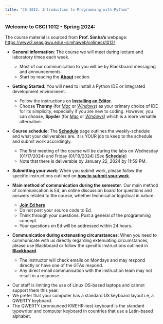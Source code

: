 ```yaml
---
title: "CS 1012: Introduction to Programming with Python"
---
```


### Welcome to CSCI 1012 - Spring 2024:

:::{.callout-caution title="Cource Content" collapse="false"}
The course material is sourced from **Prof. Simha's** webpage: <https://www2.seas.gwu.edu/~simhaweb/onlinecs1012/>
:::

- **General information**: The course we will meet during lecture and laboratory times each week.
    - Most of our communication to you will be by Blackboard messaging and announcements.
    - Start by reading the [**About**](about.qmd) section. 

- **Getting Started**: You will need to install a Python IDE or Integrated development environment.
    - Follow the instructions on [**Installing an Editor**](units/unit0/editor.qmd).
    - Choose **Thonny** (for [_Mac_](units/unit0/guides/thonny-mac.qmd) or [_Windows_](units/unit0/guides/thonny-windows.qmd)) as your primary choice of IDE for its simplicity, especially if you are new to coding. However, you can choose, **Spyder** (for [_Mac_](units/unit0/guides/anaconda-mac.qmd) or [_Windows_](units/unit0/guides/anaconda-windows.qmd)) which is a more versatile alternative. 

- **Course schedule**: The [**Schedule**](schedule.qmd) page outlines the weekly-schedule and what your deliverables are. It is YOUR job to keep to the schedule and submit work accordingly.
    - The first meeting of the course will be during the labs on Wednesday (01/17/2024) and Friday (01/19/2024) [See [**Schedule**](schedule.qmd)]
    - Note that there is deliverable by January  22, 2024 by 11:59 PM.

- **Submitting your work**: When you submit work, please follow the specific instructions outlined on [**how to submit your work**](submit-remember.qmd).

- **Main method of communication during the semester**: Our main method of communication is Ed, an online discussion board for questions and answers related to the course, whether technical or logistical in nature.
    - [**Join Ed here**](https://edstem.org/us/join/aNhz9P)
    - Do not post your source code to Ed. 
    - Think through your questions. Post a general of the programming concept. 
    - Your questions on Ed will be addressed within 24 hours.

- **Communication during extenuating circumstances**: When you need to communicate with us directly regarding extenuating circumstances, please use Blackboard or follow the specific instructions outlined in [**Blackboard**](https://blackboard.gwu.edu).
    - The instructor will check emails on Mondays and may respond directly or have one of the GTAs respond. 
    - Any direct email communication with the instruction team may not result in a response.

:::{.callout-important}
- Our staff is limiting the use of Linux OS-based laptops and cannot support them this year. 
- We prefer that your computer has a standard US keyboard layout i.e, a QWERTY keyboard. 
- The QWERTY (pronounced KWEHR-tee) keyboard is the standard typewriter and computer keyboard in countries that use a Latin-based alphabet.
:::

